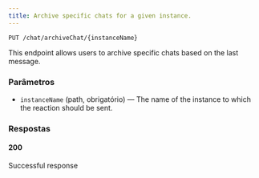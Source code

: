 ```yaml
---
title: Archive specific chats for a given instance.
---
```


```http
PUT /chat/archiveChat/{instanceName}
```

This endpoint allows users to archive specific chats based on the last message.

### Parâmetros

- `instanceName` (path, obrigatório) — The name of the instance to which the reaction should be sent.

### Respostas
#### 200
Successful response

